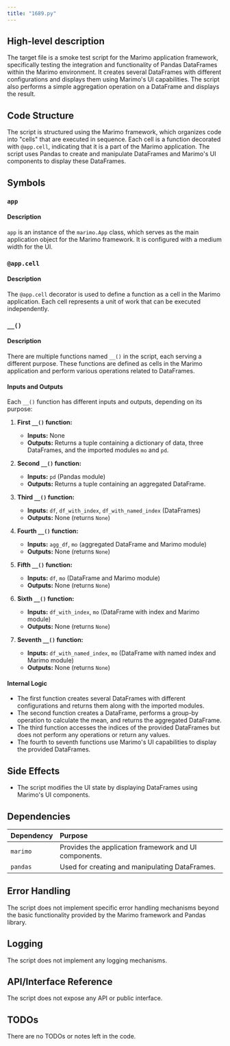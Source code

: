 ```yaml
---
title: "1689.py"
---
```


## High-level description

The target file is a smoke test script for the Marimo application framework, specifically testing the integration and functionality of Pandas DataFrames within the Marimo environment. It creates several DataFrames with different configurations and displays them using Marimo's UI capabilities. The script also performs a simple aggregation operation on a DataFrame and displays the result.

## Code Structure

The script is structured using the Marimo framework, which organizes code into "cells" that are executed in sequence. Each cell is a function decorated with `@app.cell`, indicating that it is a part of the Marimo application. The script uses Pandas to create and manipulate DataFrames and Marimo's UI components to display these DataFrames.

## Symbols

### `app`
#### Description
`app` is an instance of the `marimo.App` class, which serves as the main application object for the Marimo framework. It is configured with a medium width for the UI.

### `@app.cell`
#### Description
The `@app.cell` decorator is used to define a function as a cell in the Marimo application. Each cell represents a unit of work that can be executed independently.

### `__()`
#### Description
There are multiple functions named `__()` in the script, each serving a different purpose. These functions are defined as cells in the Marimo application and perform various operations related to DataFrames.

#### Inputs and Outputs
Each `__()` function has different inputs and outputs, depending on its purpose:

1. **First `__()` function:**
   - **Inputs:** None
   - **Outputs:** Returns a tuple containing a dictionary of data, three DataFrames, and the imported modules `mo` and `pd`.

2. **Second `__()` function:**
   - **Inputs:** `pd` (Pandas module)
   - **Outputs:** Returns a tuple containing an aggregated DataFrame.

3. **Third `__()` function:**
   - **Inputs:** `df`, `df_with_index`, `df_with_named_index` (DataFrames)
   - **Outputs:** None (returns `None`)

4. **Fourth `__()` function:**
   - **Inputs:** `agg_df`, `mo` (aggregated DataFrame and Marimo module)
   - **Outputs:** None (returns `None`)

5. **Fifth `__()` function:**
   - **Inputs:** `df`, `mo` (DataFrame and Marimo module)
   - **Outputs:** None (returns `None`)

6. **Sixth `__()` function:**
   - **Inputs:** `df_with_index`, `mo` (DataFrame with index and Marimo module)
   - **Outputs:** None (returns `None`)

7. **Seventh `__()` function:**
   - **Inputs:** `df_with_named_index`, `mo` (DataFrame with named index and Marimo module)
   - **Outputs:** None (returns `None`)

#### Internal Logic
- The first function creates several DataFrames with different configurations and returns them along with the imported modules.
- The second function creates a DataFrame, performs a group-by operation to calculate the mean, and returns the aggregated DataFrame.
- The third function accesses the indices of the provided DataFrames but does not perform any operations or return any values.
- The fourth to seventh functions use Marimo's UI capabilities to display the provided DataFrames.

## Side Effects
- The script modifies the UI state by displaying DataFrames using Marimo's UI components.

## Dependencies

| Dependency | Purpose |
|:-----------|:--------|
| `marimo` | Provides the application framework and UI components. |
| `pandas` | Used for creating and manipulating DataFrames. |

## Error Handling
The script does not implement specific error handling mechanisms beyond the basic functionality provided by the Marimo framework and Pandas library.

## Logging
The script does not implement any logging mechanisms.

## API/Interface Reference
The script does not expose any API or public interface.

## TODOs
There are no TODOs or notes left in the code.